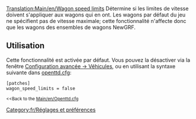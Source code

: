 [[Translation:Main/en/Wagon speed limits]]
Détermine si les limites de vitesse doivent s'appliquer aux wagons qui en ont. Les wagons par défaut du jeu ne spécifient pas de vitesse maximale; cette fonctionnalité n'affecte donc que les wagons des ensembles de wagons NewGRF.

== Utilisation ==

Cette fonctionnalité est activée par défaut. Vous pouvez la désactiver via la fenêtre [[Main/en/Options avancées/Véhicules/Fr#Activer vitesse limite des wagons|Configuration avancée -> Véhicules]], ou en utilisant la syntaxe suivante dans [[Main/fr/Openttd.cfg|openttd.cfg]]:

 [patches]
 wagon_speed_limits = false
<small><<Back to the [[Main/en/Openttd.cfg]]</small>

[[Category:fr/Réglages et préférences]]